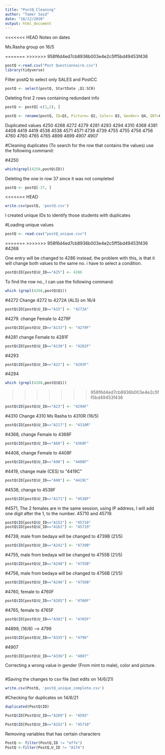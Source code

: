 ```yaml
---
title: "PostQ_Cleaning"
author: "Tamer Said"
date: "18/12/2020"
output: html_document
---
```


<<<<<<< HEAD
Notes on dates

Ms.Rasha group on 16/5

=======
>>>>>>> 958f6d4ed7cb8936b003e4e2c5ff5bd49453f436
```r
postQ <-read.csv("Post Questionnaire.csv")
library(tidyverse)
```

Filter postQ to select only SALES and PostCC

```r
postQ <- select(postQ, StartDate ,Q1:SC0)
```

Deleting first 2 rows containing redundant info

```r
postQ <- postQ[-c(1,2), ]
```


```r
postQ <- rename(postQ, ID=Q1, Picture= Q2, Color= Q3, Gender= Q4, Q07=Q7, Q08 = Q8, Q09 = Q9)
```

Duplicated values 
4250
4268
4272
4279
4281
4293
4294
4310
4368
4381
4408
4419
4419
4538
4538
4571
4571
4739
4739
4755
4755
4756
4756
4760
4760
4765
4765
4899
4899
4907
4907

#Cleaning duplicates (To search for the row that contains the values) use the following command:

#4250
```r
which(grepl(4250,postQ$ID))
```
Deleting the one in row 37 since it was not completed

```r
postQ <- postQ[-37, ]
```

<<<<<<< HEAD
```r
write.csv(postQ, 'postQ.csv')

```

I created unique IDs to identify those students with duplicates 

#Loading unique values 
```r
postQ <- read.csv("postQ_unique.csv")
```

=======
>>>>>>> 958f6d4ed7cb8936b003e4e2c5ff5bd49453f436
#4268

One entry will be changed to 4286 instead, the problem with this, is that it will change both values to the same no. i have to select a condition. 

```r
postQ$ID[postQ$U_ID=="A25"] <- 4286

```
To find the row no., I can use the following command:
```r
which (grepl(4268,postQ$Q1))
```

#4272
Change 4272 to 4272A (ALS) on 16/4
```r
postQ$ID[postQ$U_ID=="A15"] <- "4272A"
```

#4279. change Female to 4279F

```r
postQ$ID[postQ$U_ID=="A133"] <- "4279F"
```

#4281 change Female to 4281F

```r
postQ$ID[postQ$U_ID=="A130"] <- "4281F"
```

#4293

```r
postQ$ID[postQ$U_ID=="A22"] <- "4293F"
```

#4294



```r
which (grepl(4268,postQ$Q1))
```

>>>>>>> 958f6d4ed7cb8936b003e4e2c5ff5bd49453f436
```r
postQ$ID[postQ$U_ID=="A23"] <- "4294F"
```

#4310
Change 4310 Ms Rasha to 4310R (16/5)

```r
postQ$ID[postQ$U_ID=="A217"] <- "4310R"
```

#4368, change Female to 4368F

```r
postQ$ID[postQ$U_ID=="A68"] <- "4368F"
```

#4408, change Female to 4408F
```r
postQ$ID[postQ$U_ID=="A98"] <- "4408F"
```

#4419, change male (CES) to "4419C"

```r
postQ$ID[postQ$U_ID=="A90"] <- "4419C"
```

#4538, change to 4538F

```r
postQ$ID[postQ$U_ID=="A171"] <- "4538F"
```

#4571, The 2 females are in the same session, using IP address, I will add one digit after the 1, to the number. 45710 and 45719. 

```r
postQ$ID[postQ$U_ID=="A152"] <- "45710"
postQ$ID[postQ$U_ID=="A162"] <- "45719"
```

#4739, male from bedaya will be changed to 4739B (21/5)

```r
postQ$ID[postQ$U_ID=="A241"] <- "4739B"
```

#4755, male from bedaya will be changed to 4755B (21/5)

```r
postQ$ID[postQ$U_ID=="A248"] <- "4755B"
```

#4756, male from bedaya will be changed to 4756B (21/5)

```r
postQ$ID[postQ$U_ID=="A246"] <- "4756B"
```

#4760, female to 4760F
```r
postQ$ID[postQ$U_ID=="A285"] <- "4760F"
```

#4765, female to 4765F

```r
postQ$ID[postQ$U_ID=="A302"] <- "4765F"
```

#4899, (16/6) --> 4799

```r
postQ$ID[postQ$U_ID=="A335"] <- "4799" 
```
#4907

```r
postQ$ID[postQ$U_ID=="A336"] <- "4807" 
```

Correcting a wrong value in gender (From mint to male), color and picture.

```r

```

#Saving the changes to csv file (last edits on 14/6/21)

```r
write.csv(PostQ, 'postQ_unique_complete.csv')
```

#Checking for duplicates on 14/6/21

```r
duplicated(PostQ$ID)
```
```r
PostQ$ID[PostQ$U_ID=="A269"] <- "4593" 
```

```r
PostQ$ID[PostQ$U_ID=="A152"] <- "45710" 
```

Removing variables that has certain characters

```r
PostQ <- filter(PostQ,ID != "effe")
PostQ <-filter(PostQ,U_ID != "A174")

```

